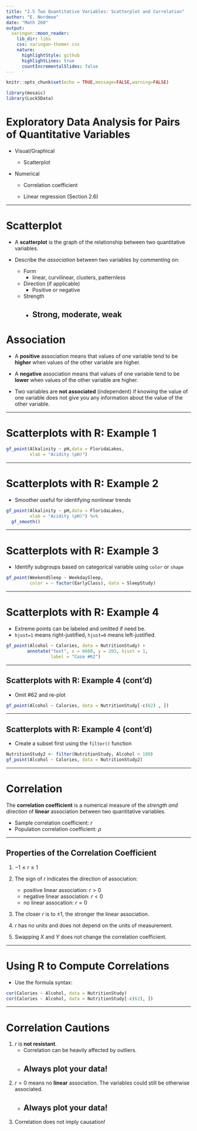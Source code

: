 ```yaml
---
title: "2.5 Two Quantitative Variables: Scatterplot and Correlation"
author: "E. Nordmoe"
date: "Math 260"
output:
  xaringan::moon_reader:
    lib_dir: libs
    css: xaringan-themer.css
    nature:
      highlightStyle: github
      highlightLines: true
      countIncrementalSlides: false
---
```


```r
knitr::opts_chunk$set(echo = TRUE,message=FALSE,warning=FALSE)
```


```r
library(mosaic)
library(Lock5Data)
```


# Exploratory Data Analysis for Pairs of Quantitative Variables

* Visual/Graphical

    + Scatterplot
   
* Numerical

    + Correlation coefficient
   
    + Linear regression (Section 2.6)

---

# Scatterplot 

* A **scatterplot** is the graph of the relationship between two quantitative variables.

* Describe the *association* between two variables by commenting on:  
    + Form
        - linear, curvilinear, clusters, patternless
    + Direction (if applicable)
        - Positive or negative
    + Strength
        - Strong, moderate, weak
---

# Association

* A **positive** association means that values of one variable tend to be **higher** when values of the other variable are higher.

* A **negative** association means that values of one variable tend to be **lower** when values of the other variable are higher.

* Two variables are **not associated**  (independent) if knowing the value of one variable does not give you any information about the value of the other variable.

---

# Scatterplots with R: Example 1

```r
gf_point(Alkalinity ~ pH,data = FloridaLakes, 
         xlab = "Acidity (pH)")
```

---

# Scatterplots with R: Example 2

* Smoother useful for identifying nonlinear trends
```r
gf_point(Alkalinity ~ pH,data = FloridaLakes,
         xlab = "Acidity (pH)") %>%
  gf_smooth()
```

---

# Scatterplots with R: Example 3

* Identify subgroups based on categorical variable using `color` or `shape`  
```r
gf_point(WeekendSleep ~ WeekdaySleep, 
         color = ~ factor(EarlyClass), data = SleepStudy)
```

---

# Scatterplots with R: Example 4

* Extreme points can be labeled and omitted if need be.  
* `hjust=1` means right-justified, `hjust=0` means left-justified.

```r
gf_point(Alcohol ~ Calories, data = NutritionStudy) +
        annotate("text", x = 6600, y = 203, hjust = 1,
                 label = "Case #62")
```

---

## Scatterplots with R: Example 4 (cont'd)

* Omit #62 and re-plot

```r
gf_point(Alcohol ~ Calories, data = NutritionStudy[-c(62) , ])
```

---

## Scatterplots with R: Example 4 (cont'd)

* Create a subset first using the `filter()` function

```r
NutritionStudy2 <- filter(NutritionStudy, Alcohol < 100)
gf_point(Alcohol ~ Calories, data = NutritionStudy2)
```

---

# Correlation

The **correlation coefficient** is a numerical measure of the *strength and direction* of **linear** association between two quantitative variables.

* Sample correlation coefficient: $r$
* Population correlation coefficient: $\rho$

---

## Properties of the Correlation Coefficient

1. $-1\le r\le 1$

2. The sign of $r$ indicates the direction of association:
    + positive linear association: $r>0$
    + negative linear association: $r<0$
    + no linear assocation: $r=0$
   
3. The closer $r$ is to $\pm 1$, the stronger the linear association.

4. $r$ has no units and does not depend on the units of measurement. 

5. Swapping $X$ and $Y$ does not change the correlation coefficient.


---

# Using R to Compute Correlations

* Use the formula syntax:
```r
cor(Calories ~ Alcohol, data = NutritionStudy)
cor(Calories ~ Alcohol, data = NutritionStudy[-c(62), ])
```

---

# Correlation Cautions

1. $r$ is **not resistant**.
    + Correlation can be heavily affected by outliers. 
    + Always plot your data!
--

2. $r = 0$ means no **linear** association.  The variables could still be otherwise associated.  
    + Always plot your data!
--

3. Correlation does not imply causation!
